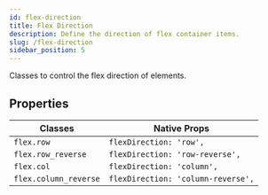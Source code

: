 ```yaml
---
id: flex-direction
title: Flex Direction
description: Define the direction of flex container items.
slug: /flex-direction
sidebar_position: 5
---
```


Classes to control the flex direction of elements.

## Properties

| Classes           | Native Props                     |
|-------------------|----------------------------------|
| `flex.row`        | `flexDirection: 'row',`          |
| `flex.row_reverse`| `flexDirection: 'row-reverse',`  |
| `flex.col`        | `flexDirection: 'column',`       |
| `flex.column_reverse` | `flexDirection: 'column-reverse',` |
